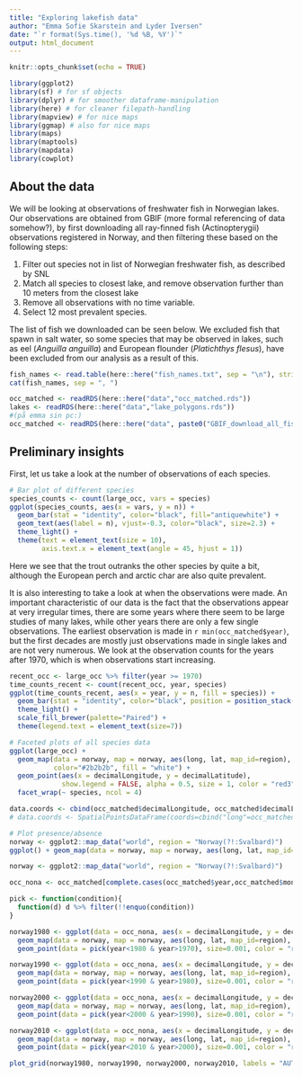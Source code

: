 ```yaml
---
title: "Exploring lakefish data"
author: "Emma Sofie Skarstein and Lyder Iversen"
date: "`r format(Sys.time(), '%d %B, %Y')`"
output: html_document
---
```


```r
knitr::opts_chunk$set(echo = TRUE)
```

```r
library(ggplot2)
library(sf) # for sf objects
library(dplyr) # for smoother dataframe-manipulation
library(here) # for cleaner filepath-handling
library(mapview) # for nice maps
library(ggmap) # also for nice maps
library(maps)
library(maptools)
library(mapdata)
library(cowplot)
```

## About the data

We will be looking at observations of freshwater fish in Norwegian lakes. Our observations are obtained from GBIF (more formal referencing of data somehow?), by first downloading all ray-finned fish (Actinopterygii) observations registered in Norway, and then filtering these based on the following steps:

1. Filter out species not in list of Norwegian freshwater fish, as described by SNL
2. Match all species to closest lake, and remove observation further than 10 meters from the closest lake
3. Remove all observations with no time variable.
4. Select 12 most prevalent species. 


The list of fish we downloaded can be seen below. We excluded fish that spawn in salt water, so some species that may be observed in lakes, such as eel (_Anguilla anguilla_) and European flounder (_Platichthys flesus_), have been excluded from our analysis as a result of this. 

```r
fish_names <- read.table(here::here("fish_names.txt", sep = "\n"), stringsAsFactors = FALSE)[,1]
cat(fish_names, sep = ", ")
```

```r
occ_matched <- readRDS(here::here("data","occ_matched.rds"))
lakes <- readRDS(here::here("data","lake_polygons.rds"))
#(på emma sin pc:)
occ_matched <- readRDS(here::here("data", paste0("GBIF_download_all_fish_matched.rds")))
```

## Preliminary insights

First, let us take a look at the number of observations of each species. 

```r
# Bar plot of different species
species_counts <- count(large_occ, vars = species)
ggplot(species_counts, aes(x = vars, y = n)) + 
  geom_bar(stat = "identity", color="black", fill="antiquewhite") + 
  geom_text(aes(label = n), vjust=-0.3, color="black", size=2.3) +
  theme_light() + 
  theme(text = element_text(size = 10), 
        axis.text.x = element_text(angle = 45, hjust = 1))
```

Here we see that the trout outranks the other species by quite a bit, although the European perch and arctic char are also quite prevalent.

It is also interesting to take a look at when the observations were made. An important characteristic of our data is the fact that the observations appear at very irregular times, there are some years where there seem to be large studies of many lakes, while other years there are only a few single observations. The earliest observation is made in `r min(occ_matched$year)`, but the first decades are mostly just observations made in single lakes and are not very numerous. We look at the observation counts for the years after 1970, which is when observations start increasing.
```r
recent_occ <- large_occ %>% filter(year >= 1970)
time_counts_recent <- count(recent_occ, year, species)
ggplot(time_counts_recent, aes(x = year, y = n, fill = species)) + 
  geom_bar(stat = "identity", color="black", position = position_stack(reverse = FALSE)) + 
  theme_light() + 
  scale_fill_brewer(palette="Paired") + 
  theme(legend.text = element_text(size=7))
```

```r
# Faceted plots of all species data
ggplot(large_occ) +
  geom_map(data = norway, map = norway, aes(long, lat, map_id=region), 
           color="#2b2b2b", fill = "white") + 
  geom_point(aes(x = decimalLongitude, y = decimalLatitude), 
             show.legend = FALSE, alpha = 0.5, size = 1, color = "red3")  +
  facet_wrap(~ species, ncol = 4)
```

```r

data.coords <- cbind(occ_matched$decimalLongitude, occ_matched$decimalLatitude)
# data.coords <- SpatialPointsDataFrame(coords=cbind("long"=occ_matched$decimalLongitude, "lat"=occ_matched$decimalLatitude))

# Plot presence/absence
norway <- ggplot2::map_data("world", region = "Norway(?!:Svalbard)")
ggplot() + geom_map(data = norway, map = norway, aes(long, lat, map_id=region), color="#2b2b2b", fill=NA) + geom_point(aes(x = lakes$decimalLongitude, y = lakes$decimalLatitude), size=0.001, color = "grey") + geom_point(aes(x = occ_matched$decimalLongitude, y = occ_matched$decimalLatitude), size=0.001, color = "red")

```

```r
norway <- ggplot2::map_data("world", region = "Norway(?!:Svalbard)")

occ_nona <- occ_matched[complete.cases(occ_matched$year,occ_matched$month,occ_matched$day),]

pick <- function(condition){
  function(d) d %>% filter(!!enquo(condition))
}

norway1980 <- ggplot(data = occ_nona, aes(x = decimalLongitude, y = decimalLatitude)) +
  geom_map(data = norway, map = norway, aes(long, lat, map_id=region), color="#2b2b2b", fill="white") +
  geom_point(data = pick(year<1980 & year>1970), size=0.001, color = "red")

norway1990 <- ggplot(data = occ_nona, aes(x = decimalLongitude, y = decimalLatitude)) +
  geom_map(data = norway, map = norway, aes(long, lat, map_id=region), color="#2b2b2b", fill="white") +
  geom_point(data = pick(year<1990 & year>1980), size=0.001, color = "red")

norway2000 <- ggplot(data = occ_nona, aes(x = decimalLongitude, y = decimalLatitude)) +
  geom_map(data = norway, map = norway, aes(long, lat, map_id=region), color="#2b2b2b", fill="white") +
  geom_point(data = pick(year<2000 & year>1990), size=0.001, color = "red")

norway2010 <- ggplot(data = occ_nona, aes(x = decimalLongitude, y = decimalLatitude)) +
  geom_map(data = norway, map = norway, aes(long, lat, map_id=region), color="#2b2b2b", fill="white") +
  geom_point(data = pick(year<2010 & year>2000), size=0.001, color = "red")

plot_grid(norway1980, norway1990, norway2000, norway2010, labels = "AUTO")
```